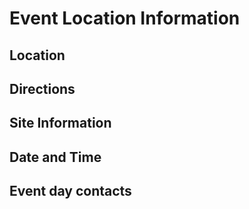 # Event Location Information

## Location

## Directions

## Site Information

## Date and Time

## Event day contacts
